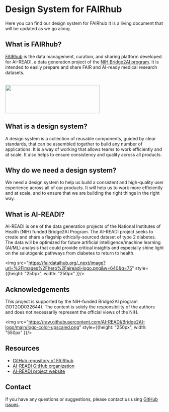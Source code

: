 
<Meta title="Welcome" />

# Design System for FAIRhub

Here you can find our design system for FAIRhub It is a living document that will be updated as we go along.

## What is FAIRhub?

[FAIRhub](https://fairhub.io/) is the data management, curation, and sharing platform developed for AI-READI, a data generation project of the [NIH Bridge2AI program](https://commonfund.nih.gov/bridge2ai). It is intended to easily prepare and share FAIR and AI-ready medical research datasets.
<div style={{textAlign:"center"}}>
<br />


<a>
  <img src="https://github.com/AI-READI/fairhub.io-logo/blob/main/logo-with-text.png?raw=true"
height="90" width="300"/>
</a>
</div>

## What is a design system?

A design system is a collection of reusable components, guided by clear standards, that can be assembled together to build any number of applications. It is a way of working that allows teams to work efficiently and at scale. It also helps to ensure consistency and quality across all products.

## Why do we need a design system?

We need a design system to help us build a consistent and high-quality user experience across all of our products. It will help us to work more efficiently and at scale, and to ensure that we are building the right things in the right way.

## What is AI-READI?

AI-READI is one of the data generation projects of the National Institutes of Health (NIH) funded Bridge2AI Program. The AI-READI project seeks to create and share a flagship ethically-sourced dataset of type 2 diabetes. The data will be optimized for future artificial intelligence/machine learning (AI/ML) analysis that could provide critical insights and especially shine light on the salutogenic pathways from diabetes to return to health.

<div style={{textAlign:"center"}}>

<img src="https://fairdataihub.org/_next/image?url=%2Fimages%2Fhero%2Faireadi-logo.png&w=640&q=75" style={{height: "250px", width: "250px" }}/>

 </div>


## Acknowledgements

This project is supported by the NIH-funded Bridge2AI program (1OT2OD032644). The content is solely the responsibility of the authors and does not necessarily represent the official views of the NIH.

<div style={{textAlign:"center"}}>

<img src="https://raw.githubusercontent.com/AI-READI/Bridge2AI-logo/main/logo-color-upscaled.png" style={{height: "250px", width: "550px" }}/>

 </div>

## Resources

* [GitHub repository of FAIRhub](https://github.com/AI-READI/fairhub.io)
* [AI-READI GitHub organization](https://github.com/AI-READI)
* [AI-READI project website](https://aireadi.org/)

## Contact

If you have any questions or suggestions, please contact us using [GitHub issues](https://github.com/AI-READI/fairhub.io/issues/new).


